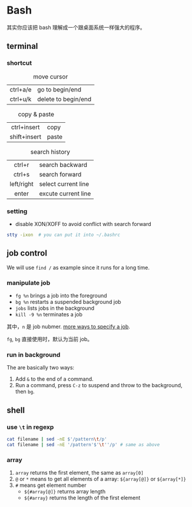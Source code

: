 



# Bash

其实你应该把 bash 理解成一个跟桌面系统一样强大的程序。





## terminal



### shortcut

|          |                     |
|:--------:|---------------------|
| ctrl+a/e | go to begin/end     |
| ctrl+u/k | delete to begin/end |
  : move cursor

|              |       |
|:------------:|-------|
|  ctrl+insert | copy  |
| shift+insert | paste |
  : copy & paste

|            |                     |
|:----------:|---------------------|
|   ctrl+r   | search backward     |
|   ctrl+s   | search forward      |
| left/right | select current line |
|    enter   | excute current line |
  : search history



### setting

- disable XON/XOFF to avoid conflict with search forward 

```bash
stty -ixon	# you can put it into ~/.bashrc
```






## job control

We will use `find /` as example since it runs for a long time.


### manipulate job

- `fg %n` brings a job into the foreground
- `bg %n` restarts a suspended background job
- `jobs` lists jobs in the background
- `kill -9 %n` terminates a job

其中，`n` 是 job nubmer. [more ways to specify a job](http://tldp.org/LDP/abs/html/x9644.html#JOBIDTABLE).

`fg`, `bg` 直接使用时，默认为当前 job。



### run in background

The are basically two ways:

1. Add `&` to the end of a command.
1. Run a command, press `C-z` to suspend and throw to the background, then `bg`.






## shell



### use `\t` in regexp

```bash
cat filename | sed -nE $'/pattern\t/p' 
cat filename | sed -nE '/pattern'$'\t''/p' # same as above
```



### array

1. `array` returns the first element, the same as `array[0]`
1. `@` or `*` means to get all elements of a array: `${array[@]}` or `${array[*]}` 
1. `#` means get element number
   - `${#array[@]}` returns array length
   - `${#array}` returns the length of the first element



